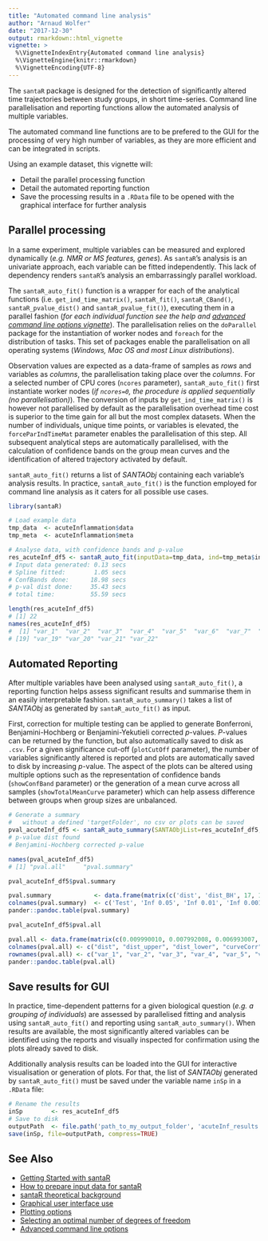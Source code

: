 ```yaml
---
title: "Automated command line analysis"
author: "Arnaud Wolfer"
date: "2017-12-30"
output: rmarkdown::html_vignette
vignette: >
  %\VignetteIndexEntry{Automated command line analysis}
  %\VignetteEngine{knitr::rmarkdown}
  %\VignetteEncoding{UTF-8}
---
```


The `santaR` package is designed for the detection of significantly altered time trajectories between study groups, in short time-series. Command line parallelisation and reporting functions allow the automated analysis of multiple variables.

The automated command line functions are to be prefered to the GUI for the processing of very high number of variables, as they are more efficient and can be integrated in scripts.

Using an example dataset, this vignette will:

* Detail the parallel processing function
* Detail the automated reporting function
* Save the processing results in a `.RData` file to be opened with the graphical interface for further analysis


## Parallel processing

In a same experiment, multiple variables can be measured and explored dynamically (_e.g. NMR or MS features, genes_). As `santaR`'s analysis is an univariate approach, each variable can be fitted independently. This lack of dependency renders `santaR`'s analysis an embarrassingly parallel workload.

The `santaR_auto_fit()` function is a wrapper for each of the analytical functions (i.e. `get_ind_time_matrix()`, `santaR_fit()`, `santaR_CBand()`, `santaR_pvalue_dist()` and `santaR_pvalue_fit()`), executing them in a parallel fashion (_for each individual function see the help and [advanced command line options vignette](advanced-command-line-functions.html)_). 
The parallelisation relies on the `doParallel` package for the instantiation of worker nodes and `foreach` for the distribution of tasks. This set of packages enable the parallelisation on all operating systems (_Windows, Mac OS and most Linux distributions_).

Observation values are expected as a data-frame of samples as _rows_ and variables as _columns_, the parallelisation taking place over the _columns_. For a selected number of CPU cores (`ncores` parameter), `santaR_auto_fit()` first instantiate worker nodes (_if `ncores=0`, the procedure is applied sequentially (no parallelisation)_). The conversion of inputs by `get_ind_time_matrix()` is however not parallelised by default as the parallelisation overhead time cost is superior to the time gain for all but the most complex datasets. When the number of individuals, unique time points, or variables is elevated, the `forceParIndTimeMat` parameter enables the parallelisation of this step. All subsequent analytical steps are automatically parallelised, with the calculation of confidence bands on the group mean curves and the identification of altered trajectory activated by default.

`santaR_auto_fit()` returns a list of _SANTAObj_ containing each variable's analysis results. In practice, `santaR_auto_fit()` is the function employed for command line
analysis as it caters for all possible use cases.

```r
library(santaR)

# Load example data
tmp_data  <- acuteInflammation$data
tmp_meta  <- acuteInflammation$meta

# Analyse data, with confidence bands and p-value
res_acuteInf_df5 <- santaR_auto_fit(inputData=tmp_data, ind=tmp_meta$ind, time=tmp_meta$time, group=tmp_meta$group, df=5, ncores=4, CBand=TRUE, pval.dist=TRUE)
# Input data generated: 0.13 secs
# Spline fitted:        1.05 secs
# ConfBands done:      18.98 secs
# p-val dist done:     35.43 secs
# total time:          55.59 secs

length(res_acuteInf_df5)
# [1] 22
names(res_acuteInf_df5)
#  [1] "var_1"  "var_2"  "var_3"  "var_4"  "var_5"  "var_6"  "var_7"  "var_8"  "var_9"  "var_10" "var_11" "var_12" "var_13" "var_14" "var_15" "var_16" "var_17" "var_18"
# [19] "var_19" "var_20" "var_21" "var_22"
```


## Automated Reporting

After multiple variables have been analysed using `santaR_auto_fit()`, a reporting function helps assess significant results and summarise them in an easily interpretable fashion. `santaR_auto_summary()` takes a list of _SANTAObj_ as generated by `santaR_auto_fit()` as input.

First, correction for multiple testing can be applied to generate Bonferroni, Benjamini-Hochberg or Benjamini-Yekutieli corrected _p_-values. _P_-values can
be returned by the function, but also automatically saved to disk as `.csv`.
For a given significance cut-off (`plotCutOff` parameter), the number of variables significantly altered is reported and plots are automatically saved to disk by increasing _p_-value. The aspect of the plots can be altered using multiple options such as the representation of confidence bands (`showConfBand` parameter) or the generation of a mean curve across all samples (`showTotalMeanCurve` parameter) which can help assess difference between groups when group sizes are unbalanced.

```r
# Generate a summary
#   without a defined 'targetFolder', no csv or plots can be saved
pval_acuteInf_df5 <- santaR_auto_summary(SANTAObjList=res_acuteInf_df5, targetFolder=NA)
# p-value dist found
# Benjamini-Hochberg corrected p-value

names(pval_acuteInf_df5)
# [1] "pval.all"     "pval.summary"

pval_acuteInf_df5$pval.summary
```
```r
pval.summary            <- data.frame(matrix(c('dist', 'dist_BH', 17, 16, 8, 0, 0, 0), ncol=4))
colnames(pval.summary)  <- c('Test', 'Inf 0.05', 'Inf 0.01', 'Inf 0.001')
pander::pandoc.table(pval.summary)
```
```r
pval_acuteInf_df5$pval.all
```
```r
pval.all <- data.frame(matrix(c(0.009990010, 0.007992008, 0.006993007, 0.209790210, 0.005994006, 0.008991009, 0.013986014, 0.009990010, 0.038961039, 0.034965035, 0.013986014, 0.214785215, 0.066933067, 0.154845155, 0.008991009, 0.015984016, 0.019980020, 0.029970030, 0.053946054, 0.023976024, 0.022977023, 0.007992008, 0.01829662, 0.01569580, 0.01436896, 0.23611241, 0.01302000, 0.01700412, 0.02334465, 0.01829662, 0.05282484, 0.04824640, 0.02334465, 0.24130467, 0.08413827, 0.17858350, 0.01700412, 0.02581244, 0.03066597, 0.04246854, 0.06973190, 0.03543451, 0.03424914, 0.01569580, 0.005433704, 0.004053809, 0.003390296, 0.185689133, 0.002748896, 0.004735847, 0.008347097, 0.005433704, 0.028625807, 0.025242819, 0.008347097, 0.190448652, 0.053042348, 0.133748457, 0.004735847, 0.009860016, 0.012967910, 0.021068901, 0.041574088, 0.016160798, 0.015355810, 0.004053809, -0.2429725352, 0.0006572238, -0.1309866546, -0.3878298395, -0.5634863016, -0.4766589789, -0.5628753031, -0.4678733066, -0.3890447845, -0.0501685235, 0.0568042664, 0.1530029385, -0.4077714803, -0.0650366487, 0.1268468873,  0.5054671665, 0.2797620452,  0.4027539783, 0.5014823976, 0.3899306066, 0.1458163093, -0.2074773622, 0.02747253, 0.02747253, 0.02747253, 0.21478521, 0.02747253, 0.02747253, 0.03076923, 0.02747253, 0.05042017, 0.04807692, 0.03076923, 0.21478521, 0.07750145, 0.17032967, 0.02747253, 0.03196803, 0.03663004, 0.04395604, 0.06593407, 0.03767661, 0.03767661, 0.02747253), ncol=5))
colnames(pval.all) <- c("dist", "dist_upper", "dist_lower", "curveCorr", "dist_BH")
rownames(pval.all) <- c("var_1", "var_2", "var_3", "var_4", "var_5", "var_6", "var_7", "var_8", "var_9", "var_10", "var_11", "var_12", "var_13", "var_14", "var_15", "var_16", "var_17", "var_18", "var_19", "var_20", "var_21", "var_22")
pander::pandoc.table(pval.all)
```


## Save results for GUI

In practice, time-dependent patterns for a given biological question (_e.g. a grouping of individuals_) are assessed by parallelised fitting and analysis using `santaR_auto_fit()` and reporting using `santaR_auto_summary()`. When results are available, the most significantly altered variables can be identified using the reports and visually inspected for confirmation using the plots already saved to disk.

Additionally analysis results can be loaded into the GUI for interactive visualisation or generation of plots. For that, the list of _SANTAObj_ generated by `santaR_auto_fit()` must be saved under the variable name `inSp` in a `.RData` file:

```r
# Rename the results
inSp        <- res_acuteInf_df5
# Save to disk
outputPath  <- file.path('path_to_my_output_folder', 'acuteInf_results.rdata') 
save(inSp, file=outputPath, compress=TRUE)
```


## See Also

* [Getting Started with santaR](getting-started.html)
* [How to prepare input data for santaR](prepare-input-data.html)
* [santaR theoretical background](theoretical-background.html)
* [Graphical user interface use](santaR-GUI.pdf)
* [Plotting options](plotting-options.html)
* [Selecting an optimal number of degrees of freedom](selecting-optimal-df.html)
* [Advanced command line options](advanced-command-line-functions.html)
